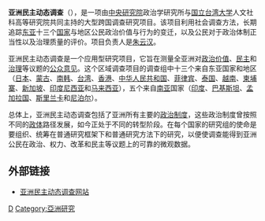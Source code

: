 {{unreferenced|time=2014-07-11T08:21:16+00:00}}
'''亚洲民主动态调查'''（{{lang-en|The Asian Barometer Survey}}），是一项由[[中央研究院|中央研究院]]政治学研究所与[[国立台湾大学|国立台湾大学]]人文社科高等研究院共同主持的大型跨国调查研究项目。该项目利用社会调查方法，长期追踪[[东亚|东亚]]十三个[[国家|国家]]与地区公民政治价值与行为的变迁，以及公民对于政治体制正当性以及治理质量的评价。项目负责人是[[朱云汉|朱云汉]]。

亚洲民主动态调查是一个应用型研究项目，它旨在测量全亚洲对[[政治价值|政治价值]]、[[民主|民主]]和[[治理|治理]]等议题的[[公众意见|公众意见]]。这个区域调查项目的调查组中十三个来自东亚国家和地区（[[日本|日本]]、[[蒙古|蒙古]]、[[南韩|南韩]]、[[台湾|台湾]]、[[香港|香港]]、[[中华人民共和国|中华人民共和国]]、[[菲律宾|菲律宾]]、[[泰国|泰国]]、[[越南|越南]]、[[柬埔寨|柬埔寨]]、[[新加坡|新加坡]]、[[印度尼西亚|印度尼西亚]]和[[马来西亚|马来西亚]]），五个来自[[南亚|南亚]]国家（[[印度|印度]]、[[巴基斯坦|巴基斯坦]]、[[孟加拉国|孟加拉国]]、[[斯里兰卡|斯里兰卡]]和[[尼泊尔|尼泊尔]]）。

总体上，亚洲民主动态调查包括了亚洲所有主要的[[政治制度|政治制度]]，这些政治制度曾按照不同的[[政体|政体]]路径发展，如今正处于不同的转型阶段。在每个国家的研究组的使命是要组织、统筹在普通研究框架下和普通研究方法下的研究，以便使调查能得到亚洲公民在政治、权力、改革和民主等议题上的可靠的微观数据。

==外部链接==

*[http://www.asianbarometer.org/ 亚洲民主动态调查网站]{{Wayback|url=http://www.asianbarometer.org/ |date=20140517002249 }}

{{亚洲小作品}}
[[Category:中央研究院|D]]
[[Category:亞洲研究|Category:亞洲研究]]